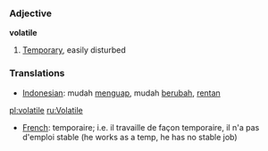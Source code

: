 === Adjective ===

'''volatile'''

# [[Temporary]], easily disturbed

=== Translations ===
*[[Indonesian]]: mudah [[uap|menguap]], mudah [[ubah|berubah]], [[rentan]]

[[pl:volatile]]
[[ru:Volatile]]

*[[French]]: temporaire; i.e. il travaille de façon temporaire, il n'a pas d'emploi stable (he works as a temp, he has no stable job)